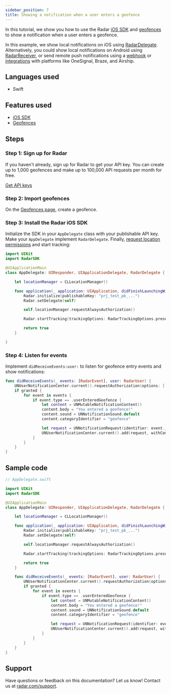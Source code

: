 ```yaml
---
sidebar_position: 7
title: Showing a notification when a user enters a geofence
---
```


In this tutorial, we show you how to use the Radar [iOS SDK](/sdk) and [geofences](/geofences) to show a notification when a user enters a geofence.

In this example, we show local notifications on iOS using [RadarDelegate](/sdk/ios#delegate). Alternatively, you could show local notifications on Android using [RadarReceiver](/sdk/android#receiver), or send remote push notifications using a [webhook](/integrations) or [integrations](/integrations) with platforms like OneSignal, Braze, and Airship.

## Languages used

- Swift

## Features used

- [iOS SDK](/sdk/ios)
- [Geofences](/geofences)

## Steps

### Step 1: Sign up for Radar

If you haven't already, sign up for Radar to get your API key. You can create up to 1,000 geofences and make up to 100,000 API requests per month for free.

<a className="btn btn-large btn-primary" href="https://radar.com/signup">Get API keys</a>

### Step 2: Import geofences

On the [Geofences page](https://radar.com/dashboard/geofences), create a geofence.

### Step 3: Install the Radar iOS SDK

Initialize the SDK in your `AppDelegate` class with your publishable API key. Make your `AppDelegate` implement `RadarDelegate`. Finally, [request location permissions](/sdk/ios#request-permissions) and start tracking:

```swift
import UIKit
import RadarSDK

@UIApplicationMain
class AppDelegate: UIResponder, UIApplicationDelegate, RadarDelegate {

    let locationManager = CLLocationManager()

    func application(_ application: UIApplication, didFinishLaunchingWithOptions launchOptions: [UIApplication.LaunchOptionsKey: Any]?) -> Bool {
        Radar.initialize(publishableKey: "prj_test_pk_...")
        Radar.setDelegate(self)

        self.locationManager.requestAlwaysAuthorization()

        Radar.startTracking(trackingOptions: RadarTrackingOptions.presetResponsive)

        return true
    }

}
```

### Step 4: Listen for events

Implement `didReceiveEvents:user:` to listen for geofence entry events and show notifications:

```swift
func didReceiveEvents(_ events: [RadarEvent], user: RadarUser) {
    UNUserNotificationCenter.current().requestAuthorization(options: [.alert, .sound]) { (granted, error) in
    if granted {
        for event in events {
            if event.type == .userEnteredGeofence {
                let content = UNMutableNotificationContent()
                content.body = "You entered a geofence!"
                content.sound = UNNotificationSound.default
                content.categoryIdentifier = "geofence"

                let request = UNNotificationRequest(identifier: event._id, content: content, trigger: nil)
                UNUserNotificationCenter.current().add(request, withCompletionHandler: { (_) in })
            }
        }
    }
}
```

## Sample code

```swift
// AppDelegate.swift

import UIKit
import RadarSDK

@UIApplicationMain
class AppDelegate: UIResponder, UIApplicationDelegate, RadarDelegate {

    let locationManager = CLLocationManager()

    func application(_ application: UIApplication, didFinishLaunchingWithOptions launchOptions: [UIApplication.LaunchOptionsKey: Any]?) -> Bool {
        Radar.initialize(publishableKey: "prj_test_pk_...")
        Radar.setDelegate(self)

        self.locationManager.requestAlwaysAuthorization()

        Radar.startTracking(trackingOptions: RadarTrackingOptions.presetResponsive)

        return true
    }

    func didReceiveEvents(_ events: [RadarEvent], user: RadarUser) {
        UNUserNotificationCenter.current().requestAuthorization(options: [.alert, .sound]) { (granted, error) in
        if granted {
            for event in events {
                if event.type == .userEnteredGeofence {
                    let content = UNMutableNotificationContent()
                    content.body = "You entered a geofence!"
                    content.sound = UNNotificationSound.default
                    content.categoryIdentifier = "geofence"

                    let request = UNNotificationRequest(identifier: event._id, content: content, trigger: nil)
                    UNUserNotificationCenter.current().add(request, withCompletionHandler: { (_) in })
                }
            }
        }
    }
}
```

## Support

Have questions or feedback on this documentation? Let us know! Contact us at [radar.com/support](https://radar.com/support).

